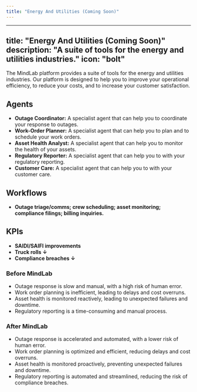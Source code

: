 ```yaml
---
title: "Energy And Utilities (Coming Soon)"
---
```

---
title: "Energy And Utilities (Coming Soon)"
description: "A suite of tools for the energy and utilities industries."
icon: "bolt"
---

The MindLab platform provides a suite of tools for the energy and utilities industries. Our platform is designed to help you to improve your operational efficiency, to reduce your costs, and to increase your customer satisfaction.

## Agents

-   **Outage Coordinator:** A specialist agent that can help you to coordinate your response to outages.
-   **Work-Order Planner:** A specialist agent that can help you to plan and to schedule your work orders.
-   **Asset Health Analyst:** A specialist agent that can help you to monitor the health of your assets.
-   **Regulatory Reporter:** A specialist agent that can help you to with your regulatory reporting.
-   **Customer Care:** A specialist agent that can help you to with your customer care.

## Workflows

-   **Outage triage/comms; crew scheduling; asset monitoring; compliance filings; billing inquiries.**

## KPIs

-   **SAIDI/SAIFI improvements**
-   **Truck rolls ↓**
-   **Compliance breaches ↓**
### Before MindLab

-   Outage response is slow and manual, with a high risk of human error.
-   Work order planning is inefficient, leading to delays and cost overruns.
-   Asset health is monitored reactively, leading to unexpected failures and downtime.
-   Regulatory reporting is a time-consuming and manual process.

### After MindLab

-   Outage response is accelerated and automated, with a lower risk of human error.
-   Work order planning is optimized and efficient, reducing delays and cost overruns.
-   Asset health is monitored proactively, preventing unexpected failures and downtime.
-   Regulatory reporting is automated and streamlined, reducing the risk of compliance breaches.